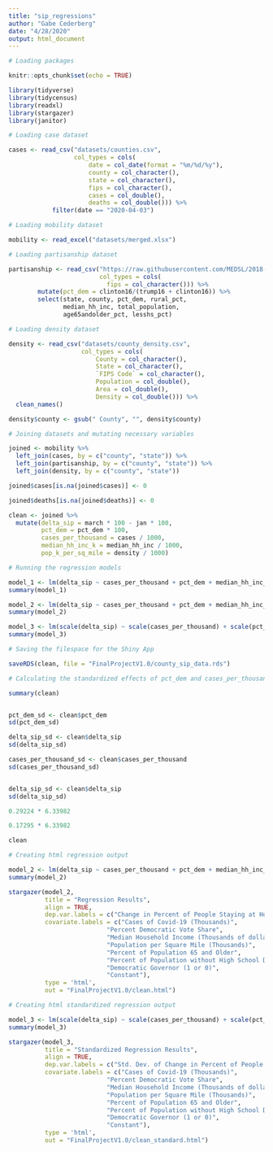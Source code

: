 ```yaml
---
title: "sip_regressions"
author: "Gabe Cederberg"
date: "4/28/2020"
output: html_document
---
```


```r
# Loading packages

knitr::opts_chunk$set(echo = TRUE)

library(tidyverse)
library(tidycensus)
library(readxl)
library(stargazer)
library(janitor)

```

```r
# Loading case dataset

cases <- read_csv("datasets/counties.csv",
                  col_types = cols(
                      date = col_date(format = "%m/%d/%y"),
                      county = col_character(),
                      state = col_character(),
                      fips = col_character(),
                      cases = col_double(),
                      deaths = col_double())) %>% 
            filter(date == "2020-04-03")

```


```r
# Loading mobility dataset

mobility <- read_excel("datasets/merged.xlsx") 

```


```r
# Loading partisanship dataset

partisanship <- read_csv("https://raw.githubusercontent.com/MEDSL/2018-elections-unoffical/master/election-context-2018.csv",
                         col_types = cols(
                           fips = col_character())) %>% 
        mutate(pct_dem = clinton16/(trump16 + clinton16)) %>% 
        select(state, county, pct_dem, rural_pct, 
               median_hh_inc, total_population, 
               age65andolder_pct, lesshs_pct)
```

```r
# Loading density dataset

density <- read_csv("datasets/county_density.csv",
                    col_types = cols(
                        County = col_character(),
                        State = col_character(),
                        `FIPS Code` = col_character(),
                        Population = col_double(),
                        Area = col_double(),
                        Density = col_double())) %>% 
  clean_names()

density$county <- gsub(" County", "", density$county)

```


```r
# Joining datasets and mutating necessary variables

joined <- mobility %>% 
  left_join(cases, by = c("county", "state")) %>% 
  left_join(partisanship, by = c("county", "state")) %>% 
  left_join(density, by = c("county", "state")) 

joined$cases[is.na(joined$cases)] <- 0

joined$deaths[is.na(joined$deaths)] <- 0

clean <- joined %>% 
  mutate(delta_sip = march * 100 - jan * 100,
         pct_dem = pct_dem * 100,
         cases_per_thousand = cases / 1000,
         median_hh_inc_k = median_hh_inc / 1000,
         pop_k_per_sq_mile = density / 1000)

```


```r
# Running the regression models

model_1 <- lm(delta_sip ~ cases_per_thousand + pct_dem + median_hh_inc_k + pop_k_per_sq_mile + age65andolder_pct + lesshs_pct, data = clean)
summary(model_1)

model_2 <- lm(delta_sip ~ cases_per_thousand + pct_dem + median_hh_inc_k + pop_k_per_sq_mile + age65andolder_pct + lesshs_pct + dem_gov, data = clean)
summary(model_2)

model_3 <- lm(scale(delta_sip) ~ scale(cases_per_thousand) + scale(pct_dem) + scale(median_hh_inc_k) + scale(pop_k_per_sq_mile) + scale(age65andolder_pct) + scale(lesshs_pct) + dem_gov, data = clean)
summary(model_3)

# Saving the filespace for the Shiny App

saveRDS(clean, file = "FinalProjectV1.0/county_sip_data.rds")

```

```r
# Calculating the standardized effects of pct_dem and cases_per_thousand

summary(clean)


pct_dem_sd <- clean$pct_dem
sd(pct_dem_sd)

delta_sip_sd <- clean$delta_sip
sd(delta_sip_sd)

cases_per_thousand_sd <- clean$cases_per_thousand
sd(cases_per_thousand_sd)


delta_sip_sd <- clean$delta_sip
sd(delta_sip_sd)

0.29224 * 6.33982

0.17295 * 6.33982

clean
```

```r
# Creating html regression output

model_2 <- lm(delta_sip ~ cases_per_thousand + pct_dem + median_hh_inc_k + pop_k_per_sq_mile + age65andolder_pct + lesshs_pct + dem_gov, data = clean)
summary(model_2)

stargazer(model_2, 
          title = "Regression Results", 
          align = TRUE, 
          dep.var.labels = c("Change in Percent of People Staying at Home"),
          covariate.labels = c("Cases of Covid-19 (Thousands)",
                           "Percent Democratic Vote Share",
                           "Median Household Income (Thousands of dollars)",
                           "Population per Square Mile (Thousands)",
                           "Percent of Population 65 and Older",
                           "Percent of Population without High School Degree",
                           "Democratic Governor (1 or 0)",
                           "Constant"),
          type = 'html', 
          out = "FinalProjectV1.0/clean.html")

```

```r
# Creating html standardized regression output

model_3 <- lm(scale(delta_sip) ~ scale(cases_per_thousand) + scale(pct_dem) + scale(median_hh_inc_k) + scale(pop_k_per_sq_mile) + scale(age65andolder_pct) + scale(lesshs_pct) + dem_gov, data = clean)
summary(model_3)

stargazer(model_3, 
          title = "Standardized Regression Results", 
          align = TRUE, 
          dep.var.labels = c("Std. Dev. of Change in Percent of People Staying at Home"),
          covariate.labels = c("Cases of Covid-19 (Thousands)",
                           "Percent Democratic Vote Share",
                           "Median Household Income (Thousands of dollars)",
                           "Population per Square Mile (Thousands)",
                           "Percent of Population 65 and Older",
                           "Percent of Population without High School Degree",
                           "Democratic Governor (1 or 0)",
                           "Constant"),
          type = 'html', 
          out = "FinalProjectV1.0/clean_standard.html")

```
